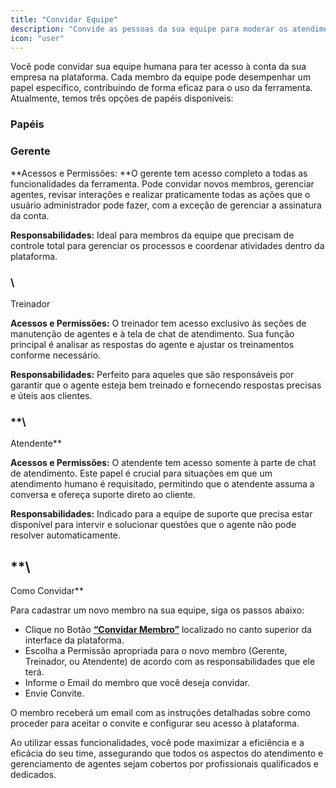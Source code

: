 ```yaml
---
title: "Convidar Equipe"
description: "Convide as pessoas da sua equipe para moderar os atendimentos"
icon: "user"
---
```


Você pode convidar sua equipe humana para ter acesso à conta da sua empresa na plataforma. Cada membro da equipe pode desempenhar um papel específico, contribuindo de forma eficaz para o uso da ferramenta. Atualmente, temos três opções de papéis disponíveis:

### Papéis

### **Gerente**

**Acessos e Permissões: **O gerente tem acesso completo a todas as funcionalidades da ferramenta. Pode convidar novos membros, gerenciar agentes, revisar interações e realizar praticamente todas as ações que o usuário administrador pode fazer, com a exceção de gerenciar a assinatura da conta.

**Responsabilidades:** Ideal para membros da equipe que precisam de controle total para gerenciar os processos e coordenar atividades dentro da plataforma.

### \
Treinador

**Acessos e Permissões:** O treinador tem acesso exclusivo às seções de manutenção de agentes e à tela de chat de atendimento. Sua função principal é analisar as respostas do agente e ajustar os treinamentos conforme necessário.

**Responsabilidades:** Perfeito para aqueles que são responsáveis por garantir que o agente esteja bem treinado e fornecendo respostas precisas e úteis aos clientes.

### **\
Atendente**

**Acessos e Permissões:** O atendente tem acesso somente à parte de chat de atendimento. Este papel é crucial para situações em que um atendimento humano é requisitado, permitindo que o atendente assuma a conversa e ofereça suporte direto ao cliente.

**Responsabilidades:** Indicado para a equipe de suporte que precisa estar disponível para intervir e solucionar questões que o agente não pode resolver automaticamente.

## **\
Como Convidar**

Para cadastrar um novo membro na sua equipe, siga os passos abaixo:

- Clique no Botão [**“Convidar Membro”**](https://app.gptmaker.ai/browse/team) localizado no canto superior da interface da plataforma.
- Escolha a Permissão apropriada para o novo membro (Gerente, Treinador, ou Atendente) de acordo com as responsabilidades que ele terá.
- Informe o Email do membro que você deseja convidar.
- Envie Convite.

O membro receberá um email com as instruções detalhadas sobre como proceder para aceitar o convite e configurar seu acesso à plataforma.

Ao utilizar essas funcionalidades, você pode maximizar a eficiência e a eficácia do seu time, assegurando que todos os aspectos do atendimento e gerenciamento de agentes sejam cobertos por profissionais qualificados e dedicados.